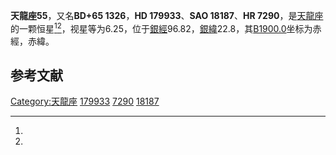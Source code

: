 {{Starbox begin
| name = 天龍座55
}}
{{Starbox observe
| epoch = [[J2000.0|J2000.0]]
| constell = [[天龍座|天龍座]]<ref name=SIMBAD>{{cite web
 | url=http://simbad.u-strasbg.fr/simbad/sim-id?Ident=HR+7290
 | title=Pulsating variable Star
 | publisher=Centre de Données astronomiques de Strasbourg
 | work=SIMBAD
 | accessdate=2012-07-13
 | archive-date=2020-05-18
 | archive-url=https://web.archive.org/web/20200518042958/http://simbad.u-strasbg.fr/simbad/sim-id?Ident=HR+7290
 | dead-url=no
 }}</ref><ref name=DATA>{{cite web
 | url=http://vizier.u-strasbg.fr/viz-bin/VizieR-5?-out.add=.&-source=5050&-corr=PK=HR&-out.max=9999&HR=7290
 | title=VizieR Detailed Page
 | accessdate=2012-07-13
 | archive-date=2020-05-18
 | archive-url=https://web.archive.org/web/20200518043004/http://vizier.u-strasbg.fr/viz-bin/VizieR-5?-out.add=.&-source=5050&-corr=PK%3DHR&-out.max=9999&HR=7290
 | dead-url=no
 }}</ref>
| 星官 = 
| ra = {{RA|19|9|45.8}}<ref name=SIMBAD /><ref name=DATA />
| dec = {{DEC|+65|58|43}}<ref name=SIMBAD /><ref name=DATA />
| appmag_v = 6.25<ref name=SIMBAD /><ref name=DATA />
}}
{{Starbox character
| class = A0V<ref name=SIMBAD /><ref name=DATA />
| b-v = 0<ref name=SIMBAD /><ref name=DATA />
| u-b = -0.02<ref name=SIMBAD /><ref name=DATA />
| r-i = <ref name=SIMBAD /><ref name=DATA />
| variable = 
}}
{{Starbox astrometry
| radial_v = -0.02
| prop_mo_ra = -22
| parallax = 
| p_error = 
}}
{{Starbox catalog
| names =BD+65 1326，[[SAO星表|SAO]] 18187，[[HD星表|HD]] 179933，[[HR星表|HR]] 7290}}
{{Starbox reference |Simbad=HR+7290}}
{{Starbox end}}

'''天龍座55'''，又名'''BD+65 1326'''，'''HD 179933'''、'''SAO 18187'''、'''HR 7290'''，是[[天龍座|天龍座]]的一颗恒星<ref name=SIMBAD /><ref name=DATA />，视星等为6.25，位于[[銀道座標系|銀經]]96.82，[[銀道座標系|銀緯]]22.8，其[[B1900.0|B1900.0]]坐标为赤經{{RA|19|9|23.3}}，赤緯{{DEC|+65|22.8|40}}。

== 参考文献 ==
{{reflist}}

{{star-stub}}

{{天龍座恒星}}
[[Category:天龍座|Category:天龍座]]
[[Category:HD和HDE天體|179933]]
[[Category:HR天體|7290]]
[[Category:SAO天體|18187]]
